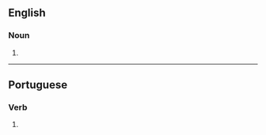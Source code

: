 {{also|auréoles|auréolés}}

==English==

===Noun===
{{head|en|noun plural form}}

# {{plural of|aureole|lang=en}}

----

==Portuguese==

===Verb===
{{head|pt|verb form}}

# {{pt-verb-form-of|aureolar}}